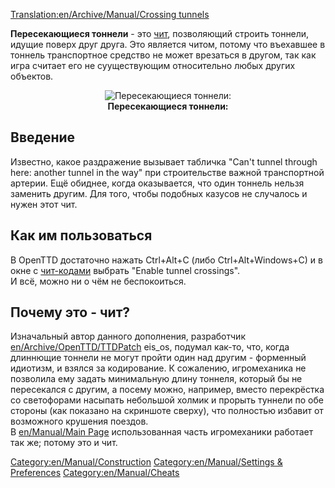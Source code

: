 [[Translation:en/Archive/Manual/Crossing tunnels]]

'''Пересекающиеся тоннели''' - это [[en/Cheats(ru)|чит]], позволяющий строить тоннели, идущие поверх друг друга. Это является читом, потому что въехавшее в тоннель транспортное средство не может врезаться в другом, так как игра считает его не сууществующим относительно любых других объектов.

<center>[[File:en/Archive/Manual/Crossing Tunnels.png|center|frame|'''Пересекающиеся тоннели:''']]</center>

== Введение ==

Известно, какое раздражение вызывает табличка "Can't tunnel through here: another tunnel in the way" при строительстве важной транспортной артерии. Ещё обиднее, когда оказывается, что один тоннель нельзя заменить другим. Для того, чтобы подобных казусов не случалось и нужен этот чит.


== Как им пользоваться ==

В OpenTTD достаточно нажать Ctrl+Alt+C (либо Ctrl+Alt+Windows+C) и в окне с [[en/Cheats(ru)|чит-кодами]] выбрать "Enable tunnel crossings".<br>
И всё, можно ни о чём не беспокоиться.


== Почему это - чит? ==

Изначальный автор данного дополнения, разработчик [[en/Archive/OpenTTD/TTDPatch]] eis_os, подумал как-то, что, когда длиннющие тоннели не могут пройти один над другим - форменный идиотизм, и взялся за кодирование. К сожалению, игромеханика не позволила ему задать минимальную длину тоннеля, который бы не пересекался с другим, а посему можно, например, вместо перекрёстка со светофорами насыпать небольшой холмик и прорыть туннели по обе стороны (как показано на скриншоте сверху), что полностью избавит от возможного крушения поездов.<br>
В [[en/Manual/Main Page]] использованная часть игромеханики работает так же; потому это и чит.

[[Category:en/Manual/Construction]]
[[Category:en/Manual/Settings & Preferences]]
[[Category:en/Manual/Cheats]]